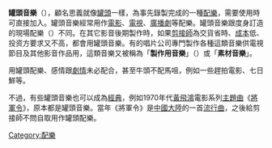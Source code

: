 {{多個問題|
{{copyedit|time=2012-03-06T09:21:54+00:00}}
{{unreferenced|time=2012-03-06T09:21:54+00:00}}
{{disputed|time=2012-03-06T09:21:54+00:00}}
}}
'''罐頭音樂'''（{{lang-en|'''Canned music'''}}），顧名思義就像[[罐頭|罐頭]]一樣，為事先錄製完成的一種[[背景音乐|配樂]]，需要使用時可直接加入。罐頭音樂經常用作[[電影|電影]]、[[電視|電視]]、[[廣播劇|廣播劇]]等配樂。罐頭音樂跟度身訂造的現場配樂（{{lang|en|Live music}}）不同。在其它影音後期製作時，如果[[剪接師|剪接師]]為交貨省時、[[成本|成本]]低、投资方要求又不高，都會用罐頭音樂。有的唱片公司專門製作各種這類音樂供電視節目及其他影音作品用，這類音樂又被稱為「'''製作用音樂'''」（{{lang-en|'''production music'''}}）或「'''素材音樂'''」。

用罐頭配樂、感情跟[[劇情|劇情]]未必配合，甚至牛頭不配馬咀，例如一些趕拍電影、七日鮮等。

不過，有些罐頭音樂也可以成為[[經典|經典]]，例如1970年代[[黃飛鴻|黃飛鴻]]電影系列[[主題曲|主題曲]]《[[將軍令|將軍令]]》，原本都是罐頭音樂。當年《將軍令》是[[中國大陸|中國大陸]]的一首[[流行曲|流行曲]]，之後給剪接師不問自取用作罐頭配樂。

{{Authority control}}
[[Category:配樂|Category:配樂]]